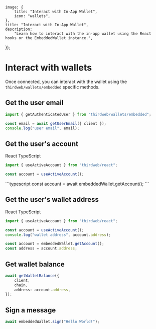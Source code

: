 
	image: {
		title: "Interact with In-App Wallet",
		icon: "wallets",
	},
	title: "Interact with In-App Wallet",
	description:
		"Learn how to interact with the in-app wallet using the React hooks or the EmbeddedWallet instance.",
});

# Interact with wallets

Once connected, you can interact with the wallet using the `thirdweb/wallets/embedded` specific methods.

## Get the user email

```typescript
import { getAuthenticatedUser } from "thirdweb/wallets/embedded";

const email = await getUserEmail({ client });
console.log("user email", email);
```

## Get the user's account

<Tabs defaultValue="react">

<TabsList>
	<TabsTrigger value="react">React</TabsTrigger>
	<TabsTrigger value="typecsript">TypeScript</TabsTrigger>
</TabsList>

<TabsContent value="react">

```typescript
import { useActiveAccount } from "thirdweb/react";

const account = useActiveAccount();
```

</TabsContent>

<TabsContent value="typecsript">
```typescript
const account = await embeddedWallet.getAccount();
```

</TabsContent>

</Tabs>

## Get the user's wallet address

<Tabs defaultValue="react">

<TabsList>
	<TabsTrigger value="react">React</TabsTrigger>
	<TabsTrigger value="typecsript">TypeScript</TabsTrigger>
</TabsList>

<TabsContent value="react">

```typescript
import { useActiveAccount } from "thirdweb/react";

const account = useActiveAccount();
console.log("wallet address", account.address);
```

</TabsContent>

<TabsContent value="typecsript">

```typescript
const account = embeddedWallet.getAccount();
const address = account.address;
```

</TabsContent>

</Tabs>

## Get wallet balance

```typescript
await getWalletBalance({
	client,
	chain,
	address: account.address,
});
```

## Sign a message

```typescript
await embeddedWallet.sign("Hello World!");
```
